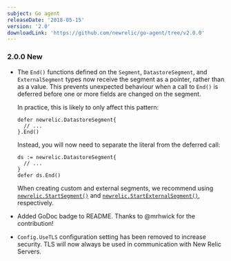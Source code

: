 ```yaml
---
subject: Go agent
releaseDate: '2018-05-15'
version: '2.0'
downloadLink: 'https://github.com/newrelic/go-agent/tree/v2.0.0'
---
```


### 2.0.0 New

* The `End()` functions defined on the `Segment`, `DatastoreSegment`, and `ExternalSegment` types now receive the segment as a pointer, rather than as a value. This prevents unexpected behaviour when a call to `End()` is deferred before one or more fields are changed on the segment.

  In practice, this is likely to only affect this pattern:

  ```
  defer newrelic.DatastoreSegment{
    // ...
  }.End()
  ```

  Instead, you will now need to separate the literal from the deferred call:

  ```
  ds := newrelic.DatastoreSegment{
    // ...
  }
  defer ds.End()
  ```

  When creating custom and external segments, we recommend using [`newrelic.StartSegment()`](https://godoc.org/github.com/newrelic/go-agent#StartSegment) and [`newrelic.StartExternalSegment()`](https://godoc.org/github.com/newrelic/go-agent#StartExternalSegment), respectively.
* Added GoDoc badge to README. Thanks to @mrhwick for the contribution!
* `Config.UseTLS` configuration setting has been removed to increase security. TLS will now always be used in communication with New Relic Servers.
